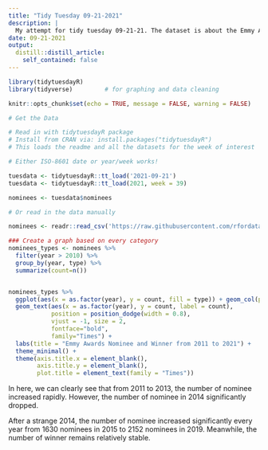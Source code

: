 ```yaml
---
title: "Tidy Tuesday 09-21-2021"
description: |
  My attempt for tidy tuesday 09-21-21. The dataset is about the Emmy Awards. 
date: 09-21-2021
output:
  distill::distill_article:
    self_contained: false
---
```


```r
library(tidytuesdayR)
library(tidyverse)         # for graphing and data cleaning
```

```r
knitr::opts_chunk$set(echo = TRUE, message = FALSE, warning = FALSE)
```

```r
# Get the Data

# Read in with tidytuesdayR package 
# Install from CRAN via: install.packages("tidytuesdayR")
# This loads the readme and all the datasets for the week of interest

# Either ISO-8601 date or year/week works!

tuesdata <- tidytuesdayR::tt_load('2021-09-21')
tuesdata <- tidytuesdayR::tt_load(2021, week = 39)

nominees <- tuesdata$nominees

# Or read in the data manually

nominees <- readr::read_csv('https://raw.githubusercontent.com/rfordatascience/tidytuesday/master/data/2021/2021-09-21/nominees.csv')
```


```r
### Create a graph based on every category
nominees_types <- nominees %>%
  filter(year > 2010) %>%
  group_by(year, type) %>%
  summarize(count=n()) 


nominees_types %>%
  ggplot(aes(x = as.factor(year), y = count, fill = type)) + geom_col(position = "dodge") + 
  geom_text(aes(x = as.factor(year), y = count, label = count),
            position = position_dodge(width = 0.8), 
            vjust = -1, size = 2,
            fontface="bold", 
            family="Times") + 
  labs(title = "Emmy Awards Nominee and Winner from 2011 to 2021") + 
  theme_minimal() + 
  theme(axis.title.x = element_blank(), 
        axis.title.y = element_blank(),
        plot.title = element_text(family = "Times"))
```

In here, we can clearly see that from 2011 to 2013, the number of nominee increased rapidly. However, the number of nominee in 2014 significantly dropped. 

After a strange 2014, the number of nominee increased significantly every year from 1630 nominees in 2015 to 2152 nominees in 2019. Meanwhile, the number of winner remains relatively stable. 


